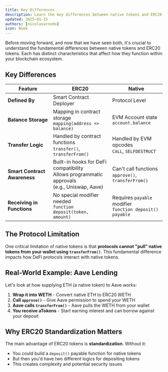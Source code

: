 ```yaml
---
title: Key Differences
description: Learn the key differences between native tokens and ERC20 tokens on Avalanche L1s
updated: 2025-01-15
authors: [nicolasarnedo]
icon: Book
---
```


Before moving forward, and now that we have seen both, it's crucial to understand the fundamental differences between native tokens and ERC20 tokens. Each has distinct characteristics that affect how they function within your blockchain ecosystem.

## Key Differences

| Feature | ERC20 | Native |
|---------|-------|--------|
| **Defined By** | Smart Contract Deployer | Protocol Level |
| **Balance Storage** | Mapping in contract storage<br/>`mapping(address => balance)` | EVM Account state<br/>`account.balance` |
| **Transfer Logic** | Handled by contract functions<br/>`transfer()`, `transferFrom()` | Handled by EVM opcodes<br/>`CALL`, `SELFDESTRUCT` |
| **Smart Contract Awareness** | Built-in hooks for DeFi compatibility<br/>Allows programmatic approvals<br/>(e.g., Uniswap, Aave) | Can't call functions<br/>`approve()`, `transferFrom()` |
| **Receiving in Functions** | No special modifier needed<br/>`function deposit(token, amount)` | Requires `payable` modifier<br/>`function deposit() payable` |

## The Protocol Limitation

One critical limitation of native tokens is that **protocols cannot "pull" native tokens from your wallet using `transferFrom()`**. This fundamental difference impacts how DeFi protocols interact with native tokens.

## Real-World Example: Aave Lending

Let's look at how supplying ETH (a native token) to Aave works:

1. **Wrap it into WETH** - Convert native ETH to ERC20 WETH
2. **Call `approve()`** - Give Aave permission to spend your WETH
3. **Aave calls `transferFrom()`** - Aave pulls the WETH from your wallet
4. **You receive aTokens** - Start earning interest and can borrow against your deposit

## Why ERC20 Standardization Matters

The main advantage of ERC20 tokens is **standardization**. Without it:
- You could build a `deposit()` payable function for native tokens
- But then you'd have two different logics for depositing tokens
- This creates complexity and potential security issues
